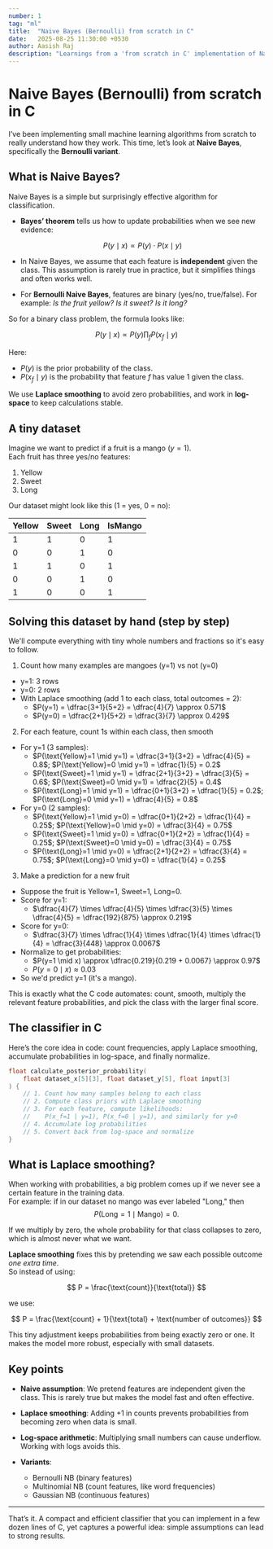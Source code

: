 ```yaml
---
number: 1
tag: "ml"
title:  "Naive Bayes (Bernoulli) from scratch in C"
date:   2025-08-25 11:30:00 +0530
author: Aasish Raj
description: "Learnings from a 'from scratch in C' implementation of Naive-Bayes Classifier"
---
```


# Naive Bayes (Bernoulli) from scratch in C

I’ve been implementing small machine learning algorithms from scratch to really understand how they work. This time, let’s look at **Naive Bayes**, specifically the **Bernoulli variant**.


## What is Naive Bayes?

Naive Bayes is a simple but surprisingly effective algorithm for classification.  

- **Bayes’ theorem** tells us how to update probabilities when we see new evidence:  

  $$
  P(y \mid x) \propto P(y) \cdot P(x \mid y)
  $$

- In Naive Bayes, we assume that each feature is **independent** given the class. This assumption is rarely true in practice, but it simplifies things and often works well.

- For **Bernoulli Naive Bayes**, features are binary (yes/no, true/false). For example: *Is the fruit yellow? Is it sweet? Is it long?*

So for a binary class problem, the formula looks like:

$$
P(y \mid x) \propto P(y) \prod_{f} P(x_f \mid y)
$$

Here:
- $P(y)$ is the prior probability of the class.  
- $P(x_f \mid y)$ is the probability that feature $f$ has value 1 given the class.  

We use **Laplace smoothing** to avoid zero probabilities, and work in **log-space** to keep calculations stable.



## A tiny dataset

Imagine we want to predict if a fruit is a mango ($y=1$).  
Each fruit has three yes/no features:

1. Yellow  
2. Sweet  
3. Long  

Our dataset might look like this (1 = yes, 0 = no):

| Yellow | Sweet | Long | IsMango |
|--------|-------|------|---------|
| 1      | 1     | 0    | 1       |
| 0      | 0     | 1    | 0       |
| 1      | 1     | 0    | 1       |
| 0      | 0     | 1    | 0       |
| 1      | 0     | 0    | 1       |


## Solving this dataset by hand (step by step)

We'll compute everything with tiny whole numbers and fractions so it's easy to follow.

1) Count how many examples are mangoes (y=1) vs not (y=0)
- y=1: 3 rows
- y=0: 2 rows
- With Laplace smoothing (add 1 to each class, total outcomes = 2):
  - $P(y=1) = \dfrac{3+1}{5+2} = \dfrac{4}{7} \approx 0.571$
  - $P(y=0) = \dfrac{2+1}{5+2} = \dfrac{3}{7} \approx 0.429$

2) For each feature, count 1s within each class, then smooth
- For y=1 (3 samples):
  - $P(\text{Yellow}=1 \mid y=1) = \dfrac{3+1}{3+2} = \dfrac{4}{5} = 0.8$; $P(\text{Yellow}=0 \mid y=1) = \dfrac{1}{5} = 0.2$
  - $P(\text{Sweet}=1 \mid y=1) = \dfrac{2+1}{3+2} = \dfrac{3}{5} = 0.6$; $P(\text{Sweet}=0 \mid y=1) = \dfrac{2}{5} = 0.4$
  - $P(\text{Long}=1 \mid y=1) = \dfrac{0+1}{3+2} = \dfrac{1}{5} = 0.2$; $P(\text{Long}=0 \mid y=1) = \dfrac{4}{5} = 0.8$
- For y=0 (2 samples):
  - $P(\text{Yellow}=1 \mid y=0) = \dfrac{0+1}{2+2} = \dfrac{1}{4} = 0.25$; $P(\text{Yellow}=0 \mid y=0) = \dfrac{3}{4} = 0.75$
  - $P(\text{Sweet}=1 \mid y=0) = \dfrac{0+1}{2+2} = \dfrac{1}{4} = 0.25$; $P(\text{Sweet}=0 \mid y=0) = \dfrac{3}{4} = 0.75$
  - $P(\text{Long}=1 \mid y=0) = \dfrac{2+1}{2+2} = \dfrac{3}{4} = 0.75$; $P(\text{Long}=0 \mid y=0) = \dfrac{1}{4} = 0.25$

3) Make a prediction for a new fruit
- Suppose the fruit is Yellow=1, Sweet=1, Long=0.
- Score for y=1:
  - $\dfrac{4}{7} \times \dfrac{4}{5} \times \dfrac{3}{5} \times \dfrac{4}{5} = \dfrac{192}{875} \approx 0.219$
- Score for y=0:
  - $\dfrac{3}{7} \times \dfrac{1}{4} \times \dfrac{1}{4} \times \dfrac{1}{4} = \dfrac{3}{448} \approx 0.0067$
- Normalize to get probabilities:
  - $P(y=1 \mid x) \approx \dfrac{0.219}{0.219 + 0.0067} \approx 0.97$
  - $P(y=0 \mid x) \approx 0.03$
- So we'd predict y=1 (it's a mango).

This is exactly what the C code automates: count, smooth, multiply the relevant feature probabilities, and pick the class with the larger final score.

## The classifier in C

Here’s the core idea in code: count frequencies, apply Laplace smoothing, accumulate probabilities in log-space, and finally normalize.

```c
float calculate_posterior_probability(
    float dataset_x[5][3], float dataset_y[5], float input[3]
) {
    // 1. Count how many samples belong to each class
    // 2. Compute class priors with Laplace smoothing
    // 3. For each feature, compute likelihoods:
    //    P(x_f=1 | y=1), P(x_f=0 | y=1), and similarly for y=0
    // 4. Accumulate log probabilities
    // 5. Convert back from log-space and normalize
}
```

## What is Laplace smoothing?

When working with probabilities, a big problem comes up if we never see a certain feature in the training data.  
For example: if in our dataset no mango was ever labeled "Long," then  
$$P(\text{Long}=1 \mid \text{Mango}) = 0.$$

If we multiply by zero, the whole probability for that class collapses to zero, which is almost never what we want.

**Laplace smoothing** fixes this by pretending we saw each possible outcome *one extra time*.  
So instead of using:

$$ P = \frac{\text{count}}{\text{total}} $$

we use:

$$ P = \frac{\text{count} + 1}{\text{total} + \text{number of outcomes}} $$

This tiny adjustment keeps probabilities from being exactly zero or one. It makes the model more robust, especially with small datasets.

## Key points

* **Naive assumption**: We pretend features are independent given the class. This is rarely true but makes the model fast and often effective.
* **Laplace smoothing**: Adding +1 in counts prevents probabilities from becoming zero when data is small.
* **Log-space arithmetic**: Multiplying small numbers can cause underflow. Working with logs avoids this.
* **Variants**:

  * Bernoulli NB (binary features)
  * Multinomial NB (count features, like word frequencies)
  * Gaussian NB (continuous features)

---

That’s it. A compact and efficient classifier that you can implement in a few dozen lines of C, yet captures a powerful idea: simple assumptions can lead to strong results.